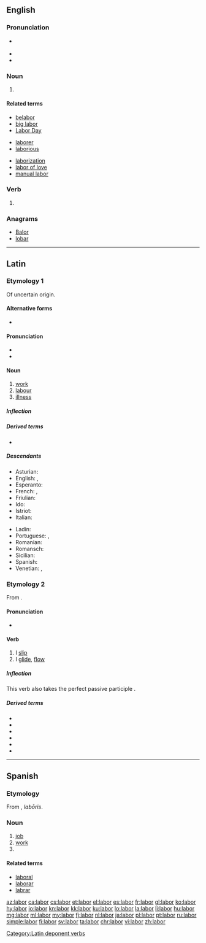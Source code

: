 {{also|Labor}}
==English==
{{wikipedia|dab=labor}}

===Pronunciation===
* {{a|US}} {{IPA|/ˈleɪ.bɚ/|lang=en}}
* {{audio|en-us-labor.ogg|Audio (US)|lang=en}}
* {{rhymes|eɪbə(r)|lang=en}}

===Noun===
{{en-noun|~}}

# {{standard spelling of|from=American spelling|lang=en|labour}}

====Related terms====
{{rel-top3|Terms derived from ''labor'' (noun)}}
* [[belabor]]
* [[big labor]]
* [[Labor Day]]
{{rel-mid3}}
* [[laborer]]
* [[laborious]]
{{rel-mid3}}
* [[laborization]]
* [[labor of love]]
* [[manual labor]]
{{rel-bottom}}

===Verb===
{{en-verb}}

# {{standard spelling of|from=American spelling|lang=en|labour}}

===Anagrams===
* [[Balor#English|Balor]]
* [[lobar#English|lobar]]

----

==Latin==

===Etymology 1===
Of uncertain origin.

====Alternative forms====
* {{alter|la|labos}}

====Pronunciation====
* {{la-IPA}}
* {{audio|la-cls-labor.ogg|Audio (Classical)|lang=la}}

====Noun====
{{la-noun|labor|laboris|labōris|m|third}}

# [[work]]
# [[labour]]
# [[illness]]

=====Inflection=====
{{la-decl-3rd|labor|labōr}}

=====Derived terms=====
* {{l|la|labōrō}}

=====Descendants=====
{{top2}}
* Asturian: {{l|ast|llabor}}
* English: {{l|en|labor}}, {{l|en|labour}}
* Esperanto: {{l|eo|laboro}}
* French: {{l|fr|labeur}}, {{l|fr|labour}}
* Friulian: {{l|fur|lavôr}}
* Ido: {{l|io|laboro}}
* Istriot: {{l|ist|lavur}}
* Italian: {{l|it|lavoro}}
{{mid2}}
* Ladin: {{l|lld|lëur}}
* Portuguese: {{l|pt|labor}}, {{l|pt|lavor}}
* Romanian: {{l|ro|laboare}}
* Romansch: {{l|rm|lavur}}
* Sicilian: {{l|scn|lavuru}}
* Spanish: {{l|es|labor}}
* Venetian: {{l|vec|łavóro}}, {{l|vec|laóro}}
{{bottom}}

===Etymology 2===
From {{etyl|ine-pro|la}} {{m|ine-pro|*leh₂b-||to hang loosely}}.

====Pronunciation====
* {{la-IPA|lābor}}

====Verb====
{{la-verb|labor|lābor|labi|lābī|lapsus|lāpsus sum}}

# I [[slip]]
# I [[glide]], [[flow]]

=====Inflection=====
This verb also takes the perfect passive participle {{m|la|lābundus}}. 
{{la-conj-3rd|type=depon|lāb|lāps}}
<!-- x -->

=====Derived terms=====
* {{l|la|collābor}}
* {{l|la|illābor}}
* {{l|la|lābēs}}
* {{l|la|lapsō}}
* {{l|la|lāpsus}}
* {{l|la|relābor}}

[[Category:Latin deponent verbs]]

----

==Spanish==

===Etymology===
From {{etyl|la|es}} {{term|labor|lang=la}}, ''labōris''.

===Noun===
{{es-noun|f|es}}

# [[job]]
# [[work]]
# {{l|en|labor}}

====Related terms====
* [[laboral]]
* [[laborar]]
* [[labrar]]

[[az:labor]]
[[ca:labor]]
[[cs:labor]]
[[et:labor]]
[[el:labor]]
[[es:labor]]
[[fr:labor]]
[[gl:labor]]
[[ko:labor]]
[[hy:labor]]
[[io:labor]]
[[kn:labor]]
[[kk:labor]]
[[ku:labor]]
[[lo:labor]]
[[la:labor]]
[[li:labor]]
[[hu:labor]]
[[mg:labor]]
[[ml:labor]]
[[my:labor]]
[[fj:labor]]
[[nl:labor]]
[[ja:labor]]
[[pl:labor]]
[[pt:labor]]
[[ru:labor]]
[[simple:labor]]
[[fi:labor]]
[[sv:labor]]
[[ta:labor]]
[[chr:labor]]
[[vi:labor]]
[[zh:labor]]